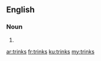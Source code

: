 ==English==

===Noun===
{{head|en|noun plural form}}

# {{plural of|trink|lang=en}}

[[ar:trinks]]
[[fr:trinks]]
[[ku:trinks]]
[[my:trinks]]